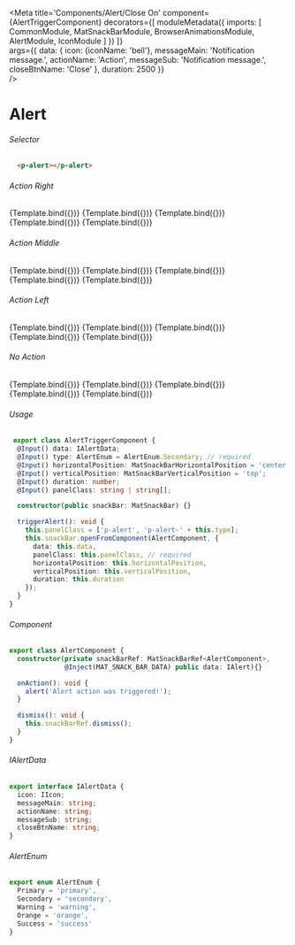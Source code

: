 
<Meta title='Components/Alert/Close On'
    component={AlertTriggerComponent}
    decorators={[
      moduleMetadata({
          imports: [
              CommonModule,
              MatSnackBarModule,
              BrowserAnimationsModule,
              AlertModule,
              IconModule
          ]
      })
    ]}  
    args={{
      data: {
        icon: {iconName: 'bell'},
        messageMain: 'Notification message.',
        actionName: 'Action',
        messageSub: 'Notification message.',
        closeBtnName: 'Close'
      },
      duration: 2500
    }}  
 />

# Alert


###### Selector
```html
  <p-alert></p-alert>
```

###### Action Right
<Canvas>
  <Story name="Action Right Primary"
    args={{ 
      type: AlertEnum.Primary,
      data: {
        icon: {iconName: 'bell'},
        messageMain: 'Notification message.',
        actionName: 'Action',
        closeBtnName: 'Close'
      },
      triggerBtnName: "Primary"
    }}>
    {Template.bind({})}
  </Story>
  <Story name="Action Right Secondary"
    args={{ 
      type: AlertEnum.Secondary,
      data: {
        icon: {iconName: 'bell'},
        messageMain: 'Notification message.',
        actionName: 'Action',
        closeBtnName: 'Close'
      },
      triggerBtnName: "Secondary"
    }}>
    {Template.bind({})}
  </Story>
  <Story name="Action Right Warning"
    args={{ 
      type: AlertEnum.Warning,
      data: {
        icon: {iconName: 'bell'},
        messageMain: 'Notification message.',
        actionName: 'Action',
        closeBtnName: 'Close'
      },
      triggerBtnName: "Warning"
    }}>
    {Template.bind({})}
  </Story>
  <Story name="Action Right Orange"
    args={{ 
      type: AlertEnum.Orange,
      data: {
        icon: {iconName: 'bell'},
        messageMain: 'Notification message.',
        actionName: 'Action',
        closeBtnName: 'Close'
      },
      triggerBtnName: "Orange"
    }}>
    {Template.bind({})}
  </Story>
  <Story name="Action Right Success"
    args={{ 
      type: AlertEnum.Success,
      data: {
        icon: {iconName: 'check-circle'},
        messageMain: 'Notification message.',
        actionName: 'Action',
        closeBtnName: 'Close'
      },
      triggerBtnName: "Success"
    }}>
    {Template.bind({})}
  </Story>
</Canvas>

###### Action Middle
<Canvas>
  <Story name="Action Middle Primary"
    args={{ 
      type: AlertEnum.Primary,    
      triggerBtnName: "Primary"
    }}>
    {Template.bind({})}
  </Story>
  <Story name="Action Middle Secondary"
    args={{ 
      type: AlertEnum.Secondary,   
      triggerBtnName: "Secondary"
    }}>
    {Template.bind({})}
  </Story>
  <Story name="Action Middle Warning"
    args={{ 
      type: AlertEnum.Warning,     
      triggerBtnName: "Warning"
    }}>
    {Template.bind({})}
  </Story>
  <Story name="Action Middle Orange"
    args={{ 
      type: AlertEnum.Orange,      
      triggerBtnName: "Orange"
    }}>
    {Template.bind({})}
  </Story>
  <Story name="Action Middle Success"
    args={{ 
      type: AlertEnum.Success,  
       data: {
        icon: {iconName: 'check-circle'},
        messageMain: 'Notification message.',
        actionName: 'Action',
        messageSub: 'Notification message.',
        closeBtnName: 'Close'
      },   
      triggerBtnName: "Success"
    }}>
    {Template.bind({})}
  </Story>
</Canvas>

###### Action Left
<Canvas>
  <Story name="Action Left Primary"
    args={{ 
      type: AlertEnum.Primary,
      data: {
        icon: {iconName: 'bell'},
        messageSub: 'Notification message.',
        actionName: 'Action',
        closeBtnName: 'Close'
      },
      triggerBtnName: "Primary"
    }}>
    {Template.bind({})}
  </Story>
  <Story name="Action Left Secondary"
    args={{ 
      type: AlertEnum.Secondary,
      data: {
        icon: {iconName: 'bell'},
        messageSub: 'Notification message.',
        actionName: 'Action',
        closeBtnName: 'Close'
      },
      triggerBtnName: "Secondary"
    }}>
    {Template.bind({})}
  </Story>
  <Story name="Action Left Warning"
    args={{ 
      type: AlertEnum.Warning,
      data: {
        icon: {iconName: 'bell'},
        messageSub: 'Notification message.',
        actionName: 'Action',
        closeBtnName: 'Close'
      },
      triggerBtnName: "Warning"
    }}>
    {Template.bind({})}
  </Story>
  <Story name="Action Left Orange"
    args={{ 
      type: AlertEnum.Orange,
      data: {
        icon: {iconName: 'bell'},
        messageSub: 'Notification message.',
        actionName: 'Action',
        closeBtnName: 'Close'
      },
      triggerBtnName: "Orange"
    }}>
    {Template.bind({})}
  </Story>
  <Story name="Action Left Success"
    args={{ 
      type: AlertEnum.Success,
      data: {
        icon: {iconName: 'check-circle'},
        messageSub: 'Notification message.',
        actionName: 'Action',
        closeBtnName: 'Close'
      },
      triggerBtnName: "Success"
    }}>
    {Template.bind({})}
  </Story>
</Canvas>

###### No Action
<Canvas>
  <Story name="No Action Primary"
    args={{ 
      type: AlertEnum.Primary,
      data: {
        icon: {iconName: 'bell'},
        messageMain: 'Notification message.',
        closeBtnName: 'Close'
      },
      triggerBtnName: "Primary"
    }}>
    {Template.bind({})}
  </Story>
  <Story name="No Action Secondary"
    args={{ 
      type: AlertEnum.Secondary,
      data: {
        icon: {iconName: 'bell'},
        messageMain: 'Notification message.',
        closeBtnName: 'Close'
      },
      triggerBtnName: "Secondary"
    }}>
    {Template.bind({})}
  </Story>
  <Story name="No Action Warning"
    args={{ 
      type: AlertEnum.Warning,
      data: {
        icon: {iconName: 'bell'},
        messageMain: 'Notification message.',
        closeBtnName: 'Close'
      },
      triggerBtnName: "Warning"
    }}>
    {Template.bind({})}
  </Story>
  <Story name="No Action Orange"
    args={{ 
      type: AlertEnum.Orange,
      data: {
        icon: {iconName: 'bell'},
        messageMain: 'Notification message.',
        closeBtnName: 'Close'
      },
      triggerBtnName: "Orange"
    }}>
    {Template.bind({})}
  </Story>
  <Story name="No Action Success"
    args={{ 
      type: AlertEnum.Success,
      data: {
        icon: {iconName: 'bell'},
        messageMain: 'Notification message.',
        closeBtnName: 'Close'
      },
      triggerBtnName: "Success"
    }}>
    {Template.bind({})}
  </Story>
</Canvas>

###### Usage
```ts
 export class AlertTriggerComponent {
  @Input() data: IAlertData; 
  @Input() type: AlertEnum = AlertEnum.Secondary; // required
  @Input() horizontalPosition: MatSnackBarHorizontalPosition = 'center';
  @Input() verticalPosition: MatSnackBarVerticalPosition = 'top';
  @Input() duration: number;
  @Input() panelClass: string | string[];

  constructor(public snackBar: MatSnackBar) {}

  triggerAlert(): void {
    this.panelClass = ['p-alert', 'p-alert-' + this.type];
    this.snackBar.openFromComponent(AlertComponent, {
      data: this.data,
      panelClass: this.panelClass, // required
      horizontalPosition: this.horizontalPosition,
      verticalPosition: this.verticalPosition,
      duration: this.duration
    });
  }
}
```

###### Component
```ts
export class AlertComponent {
  constructor(private snackBarRef: MatSnackBarRef<AlertComponent>,
              @Inject(MAT_SNACK_BAR_DATA) public data: IAlert){}

  onAction(): void {
    alert('Alert action was triggered!');
  }

  dismiss(): void {
    this.snackBarRef.dismiss();
  }
}
```

###### IAlertData
```ts
export interface IAlertData {
  icon: IIcon;
  messageMain: string;
  actionName: string;
  messageSub: string;
  closeBtnName: string;
}
```

###### AlertEnum
```ts
export enum AlertEnum {
  Primary = 'primary',
  Secondary = 'secondary',
  Warning = 'warning',
  Orange = 'orange',
  Success = 'success'
}
```